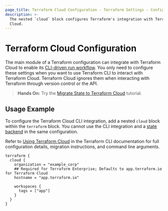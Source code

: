 ```yaml
---
page_title: Terraform Cloud Configuration - Terraform Settings - Configuration Language
description: >-
  The nested `cloud` block configures Terraform's integration with Terraform
  Cloud.
---
```


# Terraform Cloud Configuration

The main module of a Terraform configuration can integrate with Terraform Cloud to enable its [CLI-driven run workflow](/cloud-docs/run/cli). You only need to configure these settings when you want to use Terraform CLI to interact with Terraform Cloud. Terraform Cloud ignores them when interacting with
Terraform through version control or the API.

> **Hands On:** Try the [Migrate State to Terraform Cloud](https://learn.hashicorp.com/tutorials/terraform/cloud-migrate) tutorial.

## Usage Example

To configure the Terraform Cloud CLI integration, add a nested `cloud` block within the `terraform` block. You cannot use the CLI integration and a [state backend](/language/settings/backends) in the same configuration.

Refer to [Using Terraform Cloud](/cli/cloud) in the Terraform CLI documentation for full configuration details, migration instructions, and command line arguments.

```hcl
terraform {
  cloud {
    organization = "example_corp"
    ## Required for Terraform Enterprise; Defaults to app.terraform.io for Terraform Cloud
    hostname = "app.terraform.io"

    workspaces {
      tags = ["app"]
    }
  }
}
```



